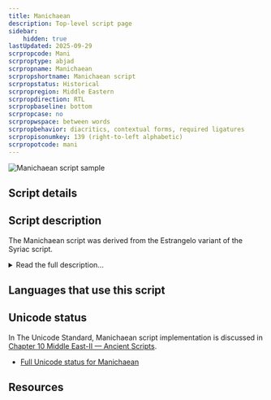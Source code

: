 ```yaml
---
title: Manichaean
description: Top-level script page
sidebar:
    hidden: true
lastUpdated: 2025-09-29
scrpropcode: Mani
scrproptype: abjad
scrpropname: Manichaean
scrpropshortname: Manichaean script
scrpropstatus: Historical
scrpropregion: Middle Eastern
scrpropdirection: RTL
scrpropbaseline: bottom
scrpropcase: no
scrpropwspace: between words
scrpropbehavior: diacritics, contextual forms, required ligatures
scrpropisonumkey: 139 (right-to-left alphabetic)
scrpropotcode: mani
---
```



![Manichaean script sample](../images/mani-sample.jpg "Page of Sogdian text in Manichaean script")

## Script details

<ScriptDetails />

## Script description

The Manichaean script was derived from the Estrangelo variant of the Syriac script.

<details>
<summary>Read the full description...</summary>It was the vehicle employed for the spread of Manichaeanism, an Iranian Gnostic religion created by the Mesopotamian prophet Mani, between the 3rd and 14th centuries. It was Mani's desire that his teachings could be made available to speakers of every known language, so the script was used for writing the Middle and Early Modern Persian, Parthian, Sogdian, Bactrian, Ughur and Tocharian languages.

The Manichaean script was written from right to left using twenty-four letters which are ordered according to the Aramaic order. Each of these had two forms, for final and non-final forms. There was some variation in the letter inventory between languages, in order to represent the sounds of each language. There are no vowel letters, and vowels were often omitted in writing, but as with many semitic scripts, the letter representing _w_ could also be used to represent [u/o]. The letter _aleph_ was used to indicate an initial vowel.

Two obligatory ligatures were used for writing the sounds 'čy' and 'čn'. There were three diacritical marks indicating abbreviation, plurality or the conjunction _ud_, meaning _and_. A set of punctuation existed; often part of the punctuation was written in red ink. Punctuation was used to mark the beginning and end of headlines and captions, to separate sections of text or parts of a sentence or to fill out a line. Manichaean text tended to be distributed evenly across the page, often in columns, and the edges justified by stretching or compressing letters, abbreviating a word or using the line filler punctuation. Words were separated by spaces.

A set of Manichaean base numbers represented 1, 5, 10, 20 and 100. Other numbers were built up by combining these numbers cumulatively from right to left.

The historical spellings and heterograms (words written in one language but read in another) characteristic of many Aramaic-derived scripts were not used in Manichaean writing.
</details>

## Languages that use this script

<WsList script='Mani' wsMax='5' />

## Unicode status

In The Unicode Standard, Manichaean script implementation is discussed in [Chapter 10 Middle East-II — Ancient Scripts](https://www.unicode.org/versions/latest/core-spec/chapter-10/#G27561).

- [Full Unicode status for Manichaean](/scrlang/unicode/mani-unicode)



## Resources

<ScriptResources detailSummary='seemore' />

